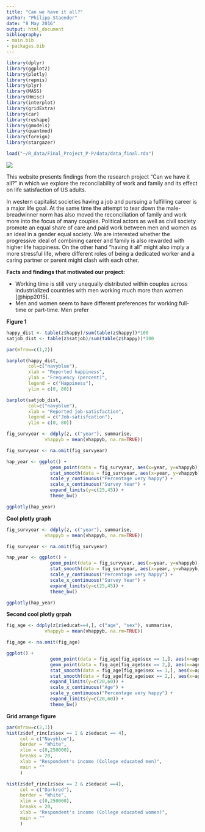 ```yaml
---
title: "Can we have it all?"
author: "Philipp Staender"
date: "8 May 2016"
output: html_document
bibliography: 
- main.bib
- packages.bib
---
```


```r
library(dplyr)
library(ggplot2)
library(plotly)
library(repmis)
library(plyr)
library(MASS)
library(Hmisc)
library(interplot)
library(gridExtra)
library(car)
library(reshape)
library(gmodels)
library(quantmod)
library(foreign)
library(stargazer)

load("~/R_data/Final_Project_P-P/data/data_final.rda")

```

![](lead_large.jpg)

This website presents findings from the research project "Can we have it all?" in which we explore the reconcilability of work and family and its effect on life satisfaction of US adults.

In western capitalist societies having a job and pursuing a fulfilling career is a major life goal. At the same time the attempt to tear down the male-breadwinner norm has also moved the reconciliation of family and work more into the focus of many couples. Political actors as well as civil society promote an equal share of care and paid work between men and women as an ideal in a gender equal society. We are interested whether the progressive ideal of combining career and family is also rewarded with higher life happiness. On the other hand "having it all" might also imply a more stressful life, where different roles of being a dedicated worker and a caring partner or parent might clash with each other.


**Facts and findings that motivated our project:**

- Working time is still very unequally distributed within couples across industrialized countries with men working much more than women [@hipp2015].
- Men and women seem to have different preferences for working full-time or part-time. Men prefer 



**Figure 1**
```r

happy_dist <- table(z$happy)/sum(table(z$happy))*100
satjob_dist <- table(z$satjob)/sum(table(z$happy))*100

par(mfrow=c(1,2)) 

barplot(happy_dist, 
        col=c("navyblue"),
        xlab = "Reported happiness",
        ylab = "Frequency (percent)",
        legend = c("Happiness"),
        ylim = c(0, 80))  

barplot(satjob_dist, 
        col=c("navyblue"),
        xlab = "Reported job-satisfaction",
        legend = c("Job-satisfcation"),
        ylim = c(0, 80))
```

``` r

fig_survyear <- ddply(z, c("year"), summarise,
              vhappyb = mean(vhappyb, na.rm=TRUE))

fig_survyear <- na.omit(fig_survyear)

hap_year <- ggplot() +
                geom_point(data = fig_survyear, aes(x=year, y=vhappyb), color="Navyblue") +
                stat_smooth(data = fig_survyear, aes(x=year, y=vhappyb), method ="loess", col = "Navyblue") +
                scale_y_continuous("Percentage very happy") +
                scale_x_continuous("Survey Year") +
                expand_limits(y=c(25,45)) +
                theme_bw()

ggplotly(hap_year)
```

**Cool plotly graph**
``` r

fig_survyear <- ddply(z, c("year"), summarise,
              vhappyb = mean(vhappyb, na.rm=TRUE))

fig_survyear <- na.omit(fig_survyear)

hap_year <- ggplot() +
                geom_point(data = fig_survyear, aes(x=year, y=vhappyb), color="Navyblue") +
                stat_smooth(data = fig_survyear, aes(x=year, y=vhappyb), method ="loess", col = "Navyblue") +
                scale_y_continuous("Percentage very happy") +
                scale_x_continuous("Survey Year") +
                expand_limits(y=c(25,45)) +
                theme_bw()

ggplotly(hap_year)
```

**Second cool plotly grpah**
```r

fig_age <- ddply(z[z$educat==4,], c("age", "sex"), summarise,
              vhappyb = mean(vhappyb, na.rm=TRUE))

fig_age <- na.omit(fig_age)

ggplot() +
                geom_point(data = fig_age[fig_age$sex == 1,], aes(x=age, y=vhappyb), color="Navyblue") + 
                geom_point(data = fig_age[fig_age$sex == 2,], aes(x=age, y=vhappyb), color="Red") +
                stat_smooth(data = fig_age[fig_age$sex == 1,], aes(x=age, y=vhappyb), method ="loess", se = FALSE, col="Navyblue") +
                stat_smooth(data = fig_age[fig_age$sex == 2,], aes(x=age, y=vhappyb), method ="loess", se = FALSE, col="Red") +
                expand_limits(y=c(20,60)) +
                scale_x_continuous("Age") +
                scale_y_continuous("Percentage very happy") +
                expand_limits(y=c(20,60)) +
                theme_bw()

```

**Grid arrange figure**
```r

par(mfrow=c(2,1))
hist(z$def_rinc[z$sex == 1 & z$educat == 4],
     col = c("Navyblue"),
     border = "White",
     xlim = c(0,250000),
     breaks = 20,
     xlab = "Respondent's income (College educated men)",
     main = ""
     )

hist(z$def_rinc[z$sex == 2 & z$educat ==4],
     col = c("Darkred"),
     border = "White",
     xlim = c(0,250000),
     breaks = 20,
     xlab = "Respondent's income (College educated women)",
     main = ""
     )
```